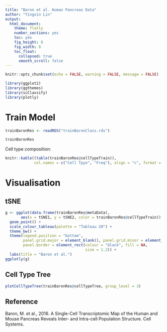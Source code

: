 ```yaml
---
title: "Baron et al. Human Pancreas Data"
author: "Yingxin Lin"
output:
  html_document:
    theme: flatly
    number_sections: yes
    toc: yes
    fig_height: 8
    fig_width: 8
    toc_float:
      collapsed: true
      smooth_scroll: false
---
```


```r
knitr::opts_chunk$set(echo = FALSE, warning = FALSE, message = FALSE)
```

```r
library(ggplot2)
library(ggthemes)
library(scClassify)
library(plotly)
```


# Train Model

```r
trainBaronRes <- readRDS("trainBaronClass.rds")
```


```r
trainBaronRes
```


Cell type composition:

```r
knitr::kable((table(trainBaronRes@cellTypeTrain)), 
             col.names = c("Cell Tpye", "Freq"), align = "c", format = "markdown")
```



# Visualisation

## tSNE
```r

g <- ggplot(data.frame(trainBaronRes@metaData), 
       aes(x = tSNE1, y = tSNE2, color = trainBaronRes@cellTypeTrain)) +
  geom_point() +
  scale_colour_tableau(palette = "Tableau 20") +
  theme_bw() +
  theme(legend.position = "bottom",
        panel.grid.major = element_blank(), panel.grid.minor = element_blank(),
        panel.border = element_rect(colour = "black", fill = NA, 
                                    size = 1.2)) +
  labs(title = "Baron et al.")
ggplotly(g)
```


## Cell Type Tree

```r
plotCellTypeTree(trainBaronRes@cellTypeTree, group_level = 3)
```

## Reference

Baron, M. et al., 2016. A Single-Cell Transcriptomic Map of the Human and Mouse Pancreas Reveals Inter- and Intra-cell Population Structure. Cell Systems.
